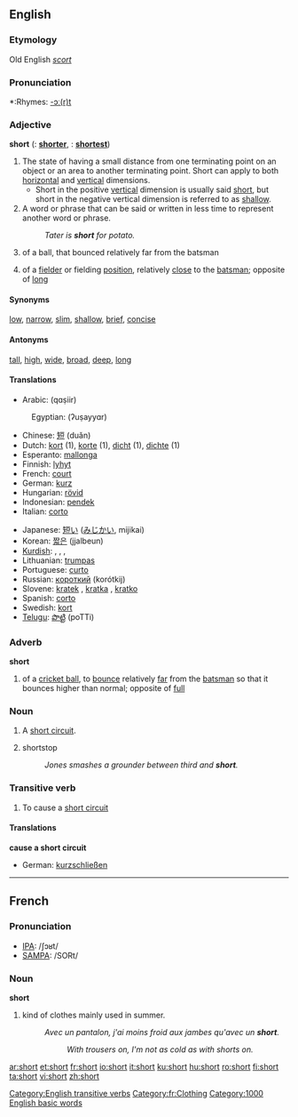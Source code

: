 ==English==

{{rank|different|care|war|390|short|able|five|need}}
===Etymology===
Old English ''[[scort]]''

===Pronunciation===
*:Rhymes: [[Rhymes:English:-ɔː(r)t|-ɔː(r)t]]

===Adjective===
'''short'''  ({{compar}}: '''[[shorter]]''', {{superl}}: '''[[shortest]]''')

# The state of having a small distance from one terminating point on an object or an area to another terminating point.  Short can apply to both [[horizontal]] and [[vertical]] dimensions.
#*Short in the positive [[vertical]] dimension is usually said [[short]], but short in the negative vertical dimension is referred to as [[shallow]].
# A word or phrase that can be said or written in less time to represent another word or phrase.
#: ''Tater is '''short''' for potato.''
# {{cricket}} of a ball, that bounced relatively far from the batsman
# {{cricket}} of a [[fielder]] or fielding [[position]], relatively [[close]] to the [[batsman]]; opposite of [[long]]

====Synonyms====
[[low]], [[narrow]], [[slim]], [[shallow]], [[brief]], [[concise]]

====Antonyms====
[[tall]], [[high]], [[wide]], [[broad]], [[deep]], [[long]]

====Translations====
{{top}}
*Arabic: {{ARchar|[[قصير]]}} (qɑṣiir)
:Egyptian: {{ARchar|[[قصير]]}} (ʔuṣayyɑr)
*Chinese: [[短]] (duǎn)
*Dutch: [[kort]] (1), [[korte]] (1), [[dicht]] (1), [[dichte]] (1)
*Esperanto: [[mallonga]]
*Finnish: [[lyhyt]]
*French: [[court]]
*German: [[kurz]]
*Hungarian: [[rövid]]
*Indonesian: [[pendek]]
*Italian: [[corto]]
{{mid}}
*Japanese: [[短い]] ([[みじかい]], mijikai)
*Korean: [[짧은]] (jjalbeun)
*[[Kurdish]]: {{trad|ku|kurt}}, {{trad|ku|kin}}, {{trad|ku|qut}}, {{trad|ku|quse}}
*Lithuanian: [[trumpas]]
*Portuguese: [[curto]]
*Russian: [[короткий]] (korótkij)
*Slovene: [[kratek]] {{m}}, [[kratka]] {{f}}, [[kratko]] {{n}}
*Spanish: [[corto]]
*Swedish: [[kort]]
*[[Telugu]]: [[పొట్టి]] (poTTi)
{{bottom}}

===Adverb===
'''short'''

# {{cricket}} of a [[cricket ball]], to [[bounce]] relatively [[far]] from the [[batsman]] so that it bounces higher than normal; opposite of [[full]]

===Noun===
{{en-noun-reg}}

# A [[short circuit]].
# {{baseball}} shortstop
#: ''Jones smashes a grounder between third and '''short'''.''

===Transitive verb===
{{en-verb}}

#To cause a [[short circuit]]

====Translations====

'''cause a short circuit'''
{{top}}
*German: [[kurzschließen]]
{{mid}}
{{bottom}}

[[Category:English transitive verbs]]
----

==French==

===Pronunciation===
*[[w:IPA|IPA]]: /ʃɔʁt/
*[[w:SAMPA|SAMPA]]: /SORt/

===Noun===
'''short'''

# kind of clothes mainly used in summer.
#: ''Avec un pantalon, j'ai moins froid aux jambes qu'avec un '''short'''.''
#::''With trousers on, I'm not as cold as with shorts on.''
[[Category:fr:Clothing]]

[[Category:1000 English basic words]]

[[ar:short]]
[[et:short]]
[[fr:short]]
[[io:short]]
[[it:short]]
[[ku:short]]
[[hu:short]]
[[ro:short]]
[[fi:short]]
[[ta:short]]
[[vi:short]]
[[zh:short]]
